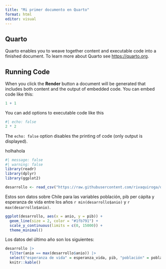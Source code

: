```yaml
---
title: "Mi primer documento en Quarto"
format: html
editor: visual
---
```


## Quarto

Quarto enables you to weave together content and executable code into a finished document. To learn more about Quarto see <https://quarto.org>.

## Running Code

When you click the **Render** button a document will be generated that includes both content and the output of embedded code. You can embed code like this:

```r
1 + 1
```

You can add options to executable code like this

```r
#| echo: false
2 * 2
```

The `echo: false` option disables the printing of code (only output is displayed).

holhahola

```r
#| message: false
#| warning: false
library(readr)
library(dplyr)
library(ggplot2)

desarrollo <- read_csv("https://raw.githubusercontent.com/rivaquiroga/datos-de-ejemplo/main/cl_1960-2020.csv")
```

Estos son datos sobre Chile para las variables población, pib per cápita y esperanza de vida entre los años `r min(desarrollo$anio)` y `r max(desarrollo$anio)`.

```r
ggplot(desarrollo, aes(x = anio, y = pib)) +
  geom_line(size = 2, color = "#1fb791") +
  scale_y_continuous(limits = c(0, 15000)) + 
  theme_minimal()
```

Los datos del último año son los siguientes:

```r
desarrollo |> 
  filter(anio == max(desarrollo$anio)) |> 
  select("esperanza de vida" = esperanza_vida, pib, "población" = poblacion) |> 
  knitr::kable()
```
